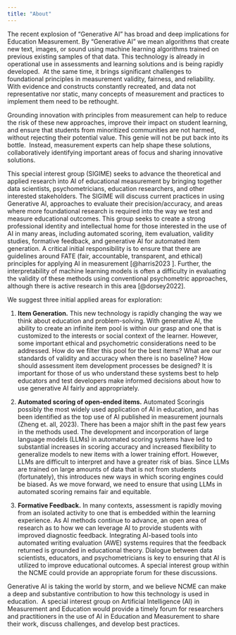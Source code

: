 ```yaml
---
title: "About"
---
```


The recent explosion of "Generative AI" has broad and deep implications for Education Measurement. By "Generative AI" we mean algorithms that create new text, images, or sound using machine learning algorithms trained on previous existing samples of that data. This technology is already in operational use in assessments and learning solutions and is being rapidly developed.  At the same time, it brings significant challenges to foundational principles in measurement validity, fairness, and reliability. With evidence and constructs constantly recreated, and data not representative nor static, many concepts of measurement and practices to implement them need to be rethought.

Grounding innovation with principles from measurement can help to reduce the risk of these new approaches, improve their impact on student learning, and ensure that students from minoritized communities are not harmed, without rejecting their potential value. This genie will not be put back into its bottle.  Instead, measurement experts can help shape these solutions, collaboratively identifying important areas of focus and sharing innovative solutions. 

This special interest group (SIGIME) seeks to advance the theoretical and applied research into AI of educational measurement by bringing together data scientists, psychometricians, education researchers, and other interested stakeholders. The SIGIME will discuss current practices in using Generative AI, approaches to evaluate their precision/accuracy, and areas where more foundational research is required into the way we test and measure educational outcomes. This group seeks to create a strong professional identity and intellectual home for those interested in the use of AI in many areas, including automated scoring, item evaluation, validity studies, formative feedback, and generative AI for automated item generation. A critical initial responsibility is to ensure that there are guidelines around FATE (fair, accountable, transparent, and ethical) principles for applying AI in measurement [@harris2023 ]. Further, the interpretability of machine learning models is often a difficulty in evaluating the validity of these methods using conventional psychometric approaches, although there is active research in this area [@dorsey2022].

We suggest three initial applied areas for exploration: 

1.  **Item Generation.** This new technology is rapidly changing the way we think about education and problem-solving. With generative AI, the ability to create an infinite item pool is within our grasp and one that is customized to the interests or social context of the learner. However, some important ethical and psychometric considerations need to be addressed. How do we filter this pool for the best items? What are our standards of validity and accuracy when there is no baseline? How should assessment item development processes be designed? It is important for those of us who understand these systems best to help educators and test developers make informed decisions about how to use generative AI fairly and appropriately.

2.  **Automated scoring of open-ended items.** Automated Scoringis possibly the most widely used application of AI in education, and has been identified as the top use of AI published in measurement journals (Zheng et. all, 2023). There has been a major shift in the past few years in the methods used. The development and incorporation of large language models (LLMs) in automated scoring systems have led to substantial increases in scoring accuracy and increased flexibility to generalize models to new items with a lower training effort. However, LLMs are difficult to interpret and have a greater risk of bias. Since LLMs are trained on large amounts of data that is not from students (fortunately), this introduces new ways in which scoring engines could be biased. As we move forward, we need to ensure that using LLMs in automated scoring remains fair and equitable.

3.  **Formative Feedback.** In many contexts, assessment is rapidly moving from an isolated activity to one that is embedded within the learning experience. As AI methods continue to advance, an open area of research as to how we can leverage AI to provide students with improved diagnostic feedback. Integrating AI-based tools into automated writing evaluation (AWE) systems requires that the feedback returned is grounded in educational theory. Dialogue between data scientists, educators, and psychometricians is key to ensuring that AI is utilized to improve educational outcomes. A special interest group within the NCME could provide an appropriate forum for these discussions. 

Generative AI is taking the world by storm, and we believe NCME can make a deep and substantive contribution to how this technology is used in education.  A special interest group on Artificial Intelligence (AI) in Measurement and Education would provide a timely forum for researchers and practitioners in the use of AI in Education and Measurement to share their work, discuss challenges, and develop best practices. 
